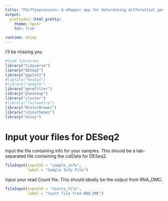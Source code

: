 ```yaml
---
title: "Pdiffyxpression: A wRapper app for determining differential gene expression"
output:
  prettydoc::html_pretty:
    theme: hpstr
    toc: true

runtime: shiny
---
```


I'll be missing you

```r
#load libraries
library("tidyverse")
library("DESeq2")
library("ggplot2")
#library("hexbin")
#library("apeglm")
library("genefilter")
library("pheatmap")
library("cluster")
#library("factoextra")
library("RColorBrewer")
library("shinythemes")
library("shiny")
```
# Input your files for DESeq2

Input the file containing info for your samples. This should be a tab-separated file containing the colData for DESeq2.

```r
fileInput(inputId = "sample_info",
          label = "Sample Info File")
```

Input your read Count file. This should ideally be the output from RNA_DMC.

```r
fileInput(inputId = "counts_file",
          label = "Count file from RNA_DMC")
```
